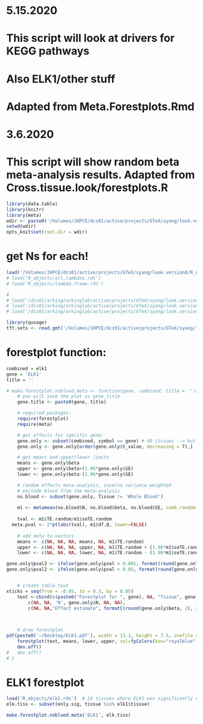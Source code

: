 # 5.15.2020
# This script will look at drivers for KEGG pathways
# Also ELK1/other stuff
# Adapted from Meta.Forestplots.Rmd

# 3.6.2020

# This script will show random beta meta-analysis results. Adapted from Cross.tissue.look/forestplots.R
```r
library(data.table)
library(knitr)
library(meta)
wdir <- paste0('/Volumes/JHPCE/dcs01/active/projects/GTeX/syang/look.version8/')
setwd(wdir)
opts_knit$set(root.dir = wdir)
```

# get Ns for each!
```r
load('/Volumes/JHPCE/dcs01/active/projects/GTeX/syang/look.version8/R_objects/elk1.only.rds') # it might be too big??
# load('R_objects/all.lambdas.rds')
# load('R_objects/lambda.frame.rds') 

# 
# load('/dcs01/arking/arkinglab/active/projects/GTeX/syang/look.version8/R_objects/big.with.gene.w.samps.rds')
# load('/dcs01/arking/arkinglab/active/projects/GTeX/syang/look.version8/R_objects/all.lambdas.rds')
# load('/dcs01/arking/arkinglab/active/projects/GTeX/syang/look.version8/R_objects/lambda.frame.rds') 
```

```r
library(qusage)
tft.sets <- read.gmt('/Volumes/JHPCE/dcs01/active/projects/GTeX/syang/look.version8/GO_enrich/MsigDB/c3.tft.v7.0.symbols.gmt')
```


# forestplot function:
```r
combined = elk1
gene = 'ELK1'
title = ''

# make.forestplot.noblood.meta <- function(gene, combined, title = ''){
	# you will save the plot as gene_title
	gene.title <- paste0(gene, title)

	# required packages:
	require(forestplot)
	require(meta)

	# get effects for specific gene:	
	gene.only <- subset(combined, symbol == gene) # 49 tissues --> but might not be same for every tissue!
	gene.only <- gene.only[order(gene.only$t_value, decreasing = T),]

	# get means and upper/lower limits
	means <- gene.only$beta
	upper <- gene.only$beta+(1.96*gene.only$SE)
	lower <- gene.only$beta-(1.96*gene.only$SE)

	# random effects meta-analysis, inverse variance weighted
	# exclude blood from the meta-analysis
	no.blood <- subset(gene.only, Tissue != 'Whole Blood')
	
	m1 <- metamean(no.blood$N, no.blood$beta, no.blood$SE, comb.random = T)
	
	tval <- m1$TE.random/m1$seTE.random
  meta.pval <- 2*pt(abs(tval), m1$df.Q, lower=FALSE) 
    
	# add meta to vectors
	means <- c(NA, NA, NA, means, NA, m1$TE.random)
	upper <- c(NA, NA, NA, upper, NA, m1$TE.random + (1.96*m1$seTE.random))
	lower <- c(NA, NA, NA, lower, NA, m1$TE.random - (1.96*m1$seTE.random))

gene.only$pval2 <- ifelse(gene.only$pval > 0.001, format(round(gene.only$pval, 3), nsmall = 3), formatC(gene.only$pval, format = "e", digits = 2))
gene.only$pval2 <- ifelse(gene.only$pval > 0.05, format(round(gene.only$pval, 2), nsmall = 2), gene.only$pval2)


	# create table text
xticks = seq(from = -0.05, to = 0.3, by = 0.05)
	text <-cbind(c(paste0("Forestplot for ", gene), NA, "Tissue", gene.only$Tissue, NA, 'Summary (Random)'), 
		c(NA, NA, 'N', gene.only$N, NA, NA), 
		c(NA, NA,"Effect estimate", formatC(round(gene.only$beta, 2), 2, format = "f"), NA, formatC(round(m1$TE.random, 2), 2, format = "f")), 	c(NA, NA,"Standard error", formatC(round(gene.only$SE, 2), 2, format = "f"), NA, formatC(round(m1$seTE.random, 2), 2, format = "f")), c(NA, NA,"P-value", gene.only$pval2, NA, formatC(round(meta.pval, 3), 3, format = "f")))

	

	# draw forestplot
pdf(paste0('~/Desktop/ELK1.pdf'), width = 13.3, height = 7.5, onefile = F)
	forestplot(text, means, lower, upper, col=fpColors(box="royalblue",line="darkblue", summary="royalblue"), is.summary=c(TRUE, FALSE, TRUE, rep(FALSE, nrow(gene.only)+1), TRUE), xticks=xticks, txt_gp = fpTxtGp(ticks=gpar(cex=0.9)))
	dev.off()
#	dev.off()
# }
```

# ELK1 forestplot
```r
load('R_objects/elk1.rds')  # 18 tissues where ELK1 was significantly enriched
elk.tiss <- subset(only.sig, tissue %in% elk1$tissue)

make.forestplot.noblood.meta('ELK1', elk.tiss)
```

